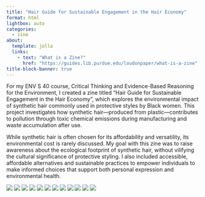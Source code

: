 ```yaml
---
title: "Hair Guide for Sustainable Engagement in the Hair Economy"
format: html
lightbox: auto
categories:
  - zine
about:
  template: jolla
  links:
    - text: "What is a Zine?"
      href: "https://guides.lib.purdue.edu/loudonpaper/what-is-a-zine"
title-block-banner: true
---
```


For my ENV S 40 course, Critical Thinking and Evidence-Based Reasoning for the Environment, I created a zine titled "Hair Guide for Sustainable Engagement in the Hair Economy ", which explores the environmental impact of synthetic hair commonly used in protective styles by Black women. This project investigates how synthetic hair—produced from plastic—contributes to pollution through toxic chemical emissions during manufacturing and waste accumulation after use.

While synthetic hair is often chosen for its affordability and versatility, its environmental cost is rarely discussed. My goal with this zine was to raise awareness about the ecological footprint of synthetic hair, without vilifying the cultural significance of protective styling. I also included accessible, affordable alternatives and sustainable practices to empower individuals to make informed choices that support both personal expression and environmental health.


::: {layout-ncol=4} 

![](media/HairZine_1.jpg)
![](media/HairZine_2.jpg)
![](media/HairZine_3.jpg)
![](media/HairZine_4.jpg)
![](media/HairZine_5.jpg)
![](media/HairZine_6.jpg)
![](media/HairZine_7.jpg)
![](media/HairZine_8.jpg)
![](media/HairZine_9.jpg)
![](media/HairZine_10.jpg)
![](media/HairZine_11.jpg)
![](media/HairZine_12.jpg)
:::


